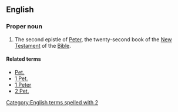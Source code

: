 ==English==

===Proper noun===
{{en-proper noun}}
{{book of the Bible|Second Epistle of Peter}}
# {{context|biblical|lang=en}} The second epistle of [[Peter]], the twenty-second book of the [[New Testament]] of the [[Bible]].

====Related terms====
* [[Pet.]]
* [[1 Pet.]]
* [[1 Peter]]
* [[2 Pet.]]

[[Category:English terms spelled with 2]]